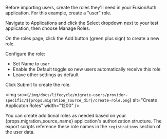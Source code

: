 
Before importing users, create the roles they'll need in your FusionAuth application. For this example, create a "user" role.

Navigate to <Breadcrumb>Applications</Breadcrumb> and click the <InlineUIElement>Select</InlineUIElement> dropdown next to your test application, then choose <InlineUIElement>Manage Roles</InlineUIElement>.

On the roles page, click the <InlineUIElement>Add</InlineUIElement> button (green plus sign) to create a new role.

Configure the role:

- Set <InlineField>Name</InlineField> to `user`
- Enable the <InlineUIElement>Default</InlineUIElement> toggle so new users automatically receive this role
- Leave other settings as default

Click <InlineUIElement>Submit</InlineUIElement> to create the role.

<img src={`/img/docs/lifecycle/migrate-users/provider-specific/${props.migration_source_dir}/create-role.png`} alt="Create Applicaton Roles" width="1200" />

You can create additional roles as needed based on your {props.migration_source_name} application's authorization structure. The export scripts reference these role names in the `registrations` section of the user data.
